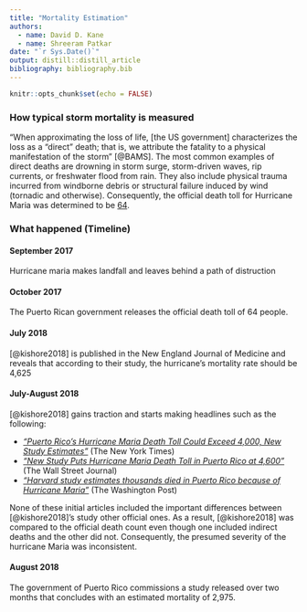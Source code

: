```yaml
---
title: "Mortality Estimation"
authors:
  - name: David D. Kane
  - name: Shreeram Patkar
date: "`r Sys.Date()`"
output: distill::distill_article
bibliography: bibliography.bib
---
```


```r
knitr::opts_chunk$set(echo = FALSE)
```


<!-- ### Making Headlines -->

<!-- After being published, [@kishore2018] attracted significant media coverage from mews agencies around the world due to its drastic findings. Headlines like  -->
<!-- [*"Puerto Rico’s Hurricane Maria Death Toll Could Exceed 4,000, New Study Estimates"*](https://www.nytimes.com/2018/05/29/us/puerto-rico-deaths-hurricane.html) (New York Times)  -->
<!-- surfaced the internet and turned many heads due to their unprecedented claims. However, discrepancies between this study and other mortality-related paper's methodologies may actually be exaggerating the severity of hurricane Maria.  -->



<!-- ### Methodical Discrepancies -->

<!-- When approximating the loss of life, we characterize the loss as a “direct” death; that is, we attribute the fatality to a physical manifestation of the storm. The most common examples of direct deaths are drowning in storm surge, storm-driven waves, rip currents, or freshwater flood from rain. They also include physical trauma incurred from windborne debris or structural failure induced by wind (tornadic and otherwise) [@BAMS]. Consequently, the official death toll for Hurricane Maria was estimated to be 64 (later increased to 2,975) [@govtoll]. Contrarily, [@kishore2018]'s methodology includes indirect deaths caused by the worsening of chronic conditions, delayed medical treatments and more and thus has a far higher reported death toll of 4,625. The methodical discrepancies mentioned above are ultimately responsible for the varying death counts and the resulting chaotic media coverage -->



### How typical storm mortality is measured

"When approximating the loss of life, [the US government] characterizes the loss as a “direct” death; that is, we attribute the fatality to a physical manifestation of the storm" [@BAMS]. The most common examples of direct deaths are drowning in storm surge, storm-driven waves, rip currents, or freshwater flood from rain. They also include physical trauma incurred from windborne debris or structural failure induced by wind (tornadic and otherwise). Consequently, the official death toll for Hurricane Maria was determined to be [64](https://www.telemundopr.com/noticias/puerto-rico/aumentan-a-64-las-muertes-por-el-huracan-maria/10690/).

### What happened (Timeline)

#### **September 2017** 

Hurricane maria makes landfall and leaves behind a path of distruction

#### **October 2017**

The Puerto Rican government releases the official death toll of 64 people.

#### **July 2018**

[@kishore2018] is published in the New England Journal of Medicine and reveals that according to their study, the hurricane's mortality rate should be 4,625

#### **July-August 2018**

[@kishore2018] gains traction and starts making headlines such as the following:

* [*"Puerto Rico’s Hurricane Maria Death Toll Could Exceed 4,000, New Study Estimates"*](https://www.nytimes.com/2018/05/29/us/puerto-rico-deaths-hurricane.html) (The New York Times)
* [*"New Study Puts Hurricane Maria Death Toll in Puerto Rico at 4,600"*](https://www.wsj.com/articles/death-toll-from-hurricane-maria-may-exceed-4-600-in-puerto-rico-study-says-1527610573) (The Wall Street Journal)
* [*"Harvard study estimates thousands died in Puerto Rico because of Hurricane Maria"*](https://www.washingtonpost.com/national/harvard-study-estimates-thousands-died-in-puerto-rico-due-to-hurricane-maria/2018/05/29/1a82503a-6070-11e8-a4a4-c070ef53f315_story.html) (The Washington Post)


None of these initial articles included the important differences between [@kishore2018]'s study other official ones. As a result, [@kishore2018] was compared to the official death count even though one included indirect deaths and the other did not. Consequently, the presumed severity of the hurricane Maria was inconsistent.

#### **August 2018**

The government of Puerto Rico commissions a study released over two months that concludes with an estimated mortality of 2,975.


<!-- Unlike previous official studies, [@kishore2018]'s methodology includes indirect deaths caused by the worsening of chronic conditions, delayed medical treatments and more. It thus has a far higher reported death toll of 4,625 as compared to other official studies. The differences in the definition of "excess mortality" between [@kishore2018] and the official study was ignored by the general media and lead to headlines such as [*"Puerto Rico’s Hurricane Maria Death Toll Could Exceed 4,000, New Study Estimates"*](https://www.nytimes.com/2018/05/29/us/puerto-rico-deaths-hurricane.html) (New York Times) and many subsequently flawed investigations. These consequently lead to public chaos and the presumed severity of the hurricane being inconsistent. Following the public outcry, the government of Puerto Rico "updated" its original mortality to 2,975 [@govtoll], yet another confusing and inconsistent figure. -->








